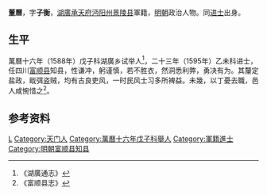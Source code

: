 '''董曆'''，字'''子衡'''，[[湖廣|湖廣]][[承天府|承天府]][[沔阳州|沔阳州]][[景陵县|景陵县]]軍籍，[[明朝|明朝]]政治人物。同[[进士|进士]]出身。

==生平==
萬曆十六年（1588年）戊子科湖廣乡试举人<ref>《湖廣通志》</ref>，二十三年（1595年）乙未科进士，任四川[[富顺县|富顺县]]知县，性谦冲，躬谨慎，若不胜衣，然洞悉利弊，勇决有为。其釐定盐政，戢弭盗贼，均有古良吏风，一时民风士习多所裨益。未幾，以丁憂去職，邑人咸惋惜之<ref>《富顺县志》</ref>。

==参考资料==
{{reflist}}

{{萬曆二十三年乙未科殿試金榜}}

{{Authority control}}

{{DEFAULTSORT:Dong董}}
[[Category:董姓|L]]
[[Category:天门人|Category:天门人]]
[[Category:萬曆十六年戊子科舉人|Category:萬曆十六年戊子科舉人]]
[[Category:軍籍進士|Category:軍籍進士]]
[[Category:明朝富顺县知县|Category:明朝富顺县知县]]


{{明朝人物小作品}}